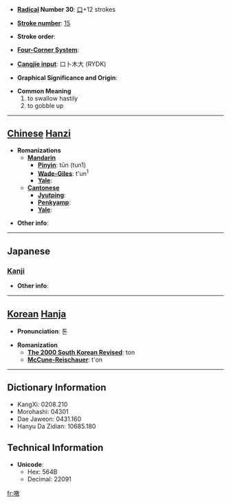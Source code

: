 * '''[[Wiktionary:Chinese radical index| Radical]] Number 30''': [[Wiktionary:Chinese radical index 口|口]]+12 strokes

* '''[[Wiktionary:Chinese total strokes index|Stroke number]]''': [[Wiktionary:Chinese total strokes index 15|15]]

* '''Stroke order''': 

* '''[[Wiktionary:Chinese four corner index|Four-Corner System]]''': 

* '''[[Wiktionary:Chinese Cangjie index|Cangjie input]]''': 口卜木大 (RYDK)

* '''Graphical Significance and Origin''': 

* '''Common Meaning'''
*#to swallow hastily
*# to gobble up


----

== [[Chinese]] [[Hanzi]] ==

* '''Romanizations'''
** '''[[Mandarin]]'''
*** '''[[Pinyin]]''': tūn (tun1)
*** '''[[Wade-Giles]]''': t'un<sup>1</sup>
*** '''[[Yale]]''': 
** '''[[Cantonese]]'''
*** '''[[Jyutping]]''':
*** '''[[Penkyamp]]''': 
*** '''[[Yale]]''': 

* '''Other info''': 

----

==Japanese==
===[[Kanji]]===
{{kanji|on readings=[[とん]] (ton), [[くわく]] (kuwaku)
|kun readings=[[たたく]] (tataku)
}}

* '''Other info''':  

----

== [[Korean]] [[Hanja]] ==

* '''Pronunciation''': 톤

* '''Romanization'''
** '''[[The 2000 South Korean Revised Romanization|The 2000 South Korean Revised]]''': ton
** '''[[McCune-Reischauer]]''': t'on

----

== Dictionary Information ==

* KangXi: 0208.210
* Morohashi: 04301
* Dae Jaweon: 0431.160
* Hanyu Da Zidian: 10685.180

== Technical Information ==

* '''Unicode''':
** Hex: 564B
** Decimal: 22091

[[fr:噋]]